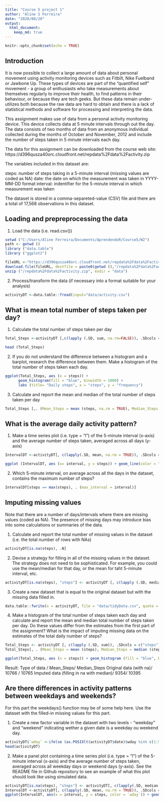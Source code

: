 ---
title: "Course 5 project 1"
author: "Aline S Ferreira"
date: "2020/08/20"
output:
  html_document: 
    keep_md: true
---

```{r setup, include=FALSE}
knitr::opts_chunk$set(echo = TRUE)
```

## Introduction

It is now possible to collect a large amount of data about personal movement using activity monitoring devices such as Fitbilt, Nike Fuelband or Jawbone Up. These types of devices are part of the "quantified self" movement - a group of enthusiasts who take measurements about themselves regularly to improve their health, to find patterns in their behaviour, or because they are tech geeks. But these data remain under-utilizes both because the raw data are hard to obtain and there is a lack of statistical methods and software for processing and interpreting the data.

This assignment makes use of data from a personal activity monitoring device. This device collects data at 5 minute intervals through out the day. The data consists of two months of data from an anonymous individual collected during the months of October and November, 2012 and include the number of steps taken in 5 minute intervals each day.

The data for this assignment can be downloaded from the course web site: 
https://d396qusza40orc.cloudfront.net/repdata%2Fdata%2Factivity.zip

The variables included in this dataset are:

steps: number of steps taking in a 5-minute interval (missing values are coded as NA)
date: the date on which the measurement was taken in YYYY-MM-DD format
interval: indentifier for the 5-minute interval in which measurement was taken

The dataset is stored in a comma-separeted-value (CSV) file and there are a total of 17,568 observations in this dataset.


## Loading and prepreprocessing the data

1. Load the data (i.e. read.csv())

```{r}
setwd ("C:/Users/Aline Ferreira/Documents/AprendendoR/Course5/W2")
path <- getwd ()
library ("data.table")
library ("ggplot2")

fileURL <-"https://d396qusza40orc.cloudfront.net/repdata%2Fdata%2Factivity.zip"
download.file(fileURL, destfile = paste0(getwd (),"/repdata%2Fdata%2Factivity.zip"), method = "auto")
unzip ("/repdata%2Fdata%2Factivity.zip", exdir = "data")

```

2. Process/transform the data (if necessary into a format suitable for your analysis)

```{r}
activityDT <-data.table::fread(input="data/activity.csv")
```

## What is mean total number of steps taken per day?

1. Calculate the total number of steps taken per day

```{r}
Total_Steps <-activityDT [,c(lapply (.SD, sum, na.rm=FALSE)), .SDcols = c("steps"), by = .(date)]

head (Total_Steps)
```

2. If you do not understand the difference between a histogram and a barplot, research the difference between them. Make a histogram of the total number of steps taken each day.

```{r}
ggplot(Total_Steps, aes (x = steps)) +
      geom_histogram(fill = "blue", binwidth = 1000) +
      labs (title= "Daily steps", x = "steps", y = "frequency")
```

3. Calculate and report the mean and median of the total number of steps taken per day

```{r}
Total_Steps [,. (Mean_Steps = mean (steps, na.rm = TRUE), Median_Steps = median(steps, na.rm = TRUE))]
```
## What is the average daily activity pattern?

1. Make a time series plot (i.e. type = "l") of the 5-minute interval (x-axis) and the average number of steps taken, averaged across all days (y-axis)

```{r}
IntervalDT <-activityDT[, c(lapply(.SD, mean, na.rm = TRUE)), .SDcols = c("steps"), by= .(interval)]

ggplot (IntervalDT, aes (x= interval, y = steps)) + geom_line(color = "blue", size = 1) + labs (title = "Average daily steps", x = "interval", y = "average steps/day")
```

2. Which 5-minute interval, on average across all the days in the dataset, contains the maximum number of steps?

```{r}
IntervalDT[steps == max(steps), . (max_interval = interval)]
```

## Imputing missing values

Note that there are a number of days/intervals where there are missing values (coded as NA). The presence of missing days may introduce bias into some calculations or summaries of the data.

1. Calculate and report the total number of missing values in the dataset (i.e. the total number of rows with NAs)

```{r}
activityDT[is.na(steps), .N]
```

2. Devise a strategy for filling in all of the missing values in the dataset. The strategy does not need to be sophisticated. For example, you could use the mean/median for that day, or the mean for taht 5-minute interval, etc.

```{r}
activityDT[is.na(steps), "steps"] <- activityDT [, c(lapply (.SD, median, na.rm = TRUE)), .SDcols = c("steps")]
```

3. Create a new dataset that is equal to the original dataset but with the missing data filled in.

```{r}
data.table::fwrite(x = activityDT, file = "data/tidyData.csv", quote = FALSE)
```

4. Make a histogram of the total number of steps taken each day and calculate and report the mean and median total number of steps taken per day. Do these values differ from the estimates from the first part of the assignment? What is the impact of imputing missing data on the estimates of the total daily number of steps?

```{r}
Total_Steps <- activityDT [, c(lapply (.SD, sum)), .SDcols = c("steps"), by = .(date)]
Total_Steps[, . (Mean_Steps = mean (steps), Median_Steps = median (steps))]
```

```{r}
ggplot(Total_Steps, aes (x = steps)) + geom_histogram (fill = "blue", binwidt = 1000) + labs (title = "Daily steps", x = "steps", y = "number of steps/day")
```

Result:
Type of data / Mean_Steps/ Median_Steps
Original data (with na)/ 10766 / 10765
Imputed data (filling in na with median)/ 9354/ 10395

## Are there differences in activity patterns between weekdays and weekends?

For this part the weekdays() function may be of some help here. Use the dataset with the filled-in missing values for this part. 

1. Create a new factor variable in the dataset with two levels - "weekday" and "weekend" indicating wether a given date is a weekday ou weekend day.

```{r}

activityDT$`wday` <-ifelse (as.POSIXlt(activityDT$date)$wday %in% c(1:5), 'weekday', 'weekend')
head(activityDT)
```

2. Make a panel plot containing a time series plot (i.e. type = "l") of the 5-minute interval (x-axis) and the average number of steps taken, averaged across all weekday days or weekend days (y-axis). See the README file in Github repository to see an example of what this plot should look like using simulated data.

```{r} 
activityDT[is.na(steps), "steps"] <- activityDT[, c(lapply(.SD, median, na.rm = TRUE)), .SDcols = c("steps")]
IntervalDT <-activityDT[, c(lapply(.SD, mean, na.rm = TRUE)), .SDcols = c("steps"), by = .(interval, `wday`)]
ggplot(IntervalDT, aes(x = interval, y = steps, color = `wday`)) + geom_line() + labs(title = "Average daily steps by weekdays or weekends", x = "interval", y = "steps") + facet_wrap(~`wday`, ncol = 1, nrow = 2)
```

